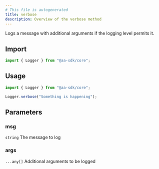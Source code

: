 ```yaml
---
# This file is autogenerated
title: verbose
description: Overview of the verbose method
---
```



Logs a message with additional arguments if the logging level permits it.

## Import

```ts
import { Logger } from "@aa-sdk/core";
```

## Usage

```ts
import { Logger } from "@aa-sdk/core";

Logger.verbose("Something is happening");
```

## Parameters

### msg

`string`
The message to log

### args

`...any[]`
Additional arguments to be logged
